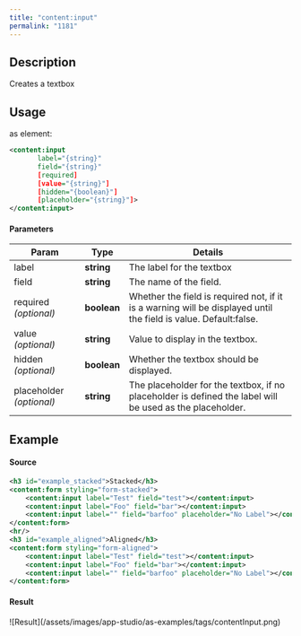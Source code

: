 ```yaml
---
title: "content:input"
permalink: "1181"
---
```


## Description

Creates a textbox

## Usage

as element:

```xml
<content:input
       label="{string}"
       field="{string}"
       [required]
       [value="{string}"]
       [hidden="{boolean}"]
       [placeholder="{string}"]>
</content:input>
```

#### Parameters

| Param | Type | Details |
| --- | --- | --- |
| label | **string** | The label for the textbox |
| field | **string** | The name of the field. |
| required  *(optional)* | **boolean** | Whether the field is required not, if it is a warning will be displayed until the field is value. Default:false. |
| value  *(optional)* | **string** | Value to display in the textbox. |
| hidden  *(optional)* | **boolean** | Whether the textbox should be displayed. |
| placeholder  *(optional)* | **string** | The placeholder for the textbox, if no placeholder is defined the label will be used as the placeholder. |

## Example

#### Source

```xml
<h3 id="example_stacked">Stacked</h3>
<content:form styling="form-stacked">
    <content:input label="Test" field="test"></content:input>
    <content:input label="Foo" field="bar"></content:input>
    <content:input label="" field="barfoo" placeholder="No Label"></content:input>
</content:form>
<hr/>
<h3 id="example_aligned">Aligned</h3>
<content:form styling="form-aligned">
    <content:input label="Test" field="test"></content:input>
    <content:input label="Foo" field="bar"></content:input>
    <content:input label="" field="barfoo" placeholder="No Label"></content:input>
</content:form>
```

#### Result

<Frame>![Result](/assets/images/app-studio/as-examples/tags/contentInput.png)</Frame>
